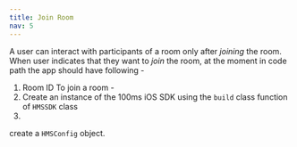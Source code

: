 ```yaml
---
title: Join Room
nav: 5
---
```


A user can interact with participants of a room only after _joining_ the room. 
When user indicates that they want to _join_ the room, at the moment in code path the app should have following -
1. Room ID 
To join a room - 
1. Create an instance of the 100ms iOS SDK using the `build` class function of `HMSSDK` class
2. 
 create a `HMSConfig` object.

```swift
```
